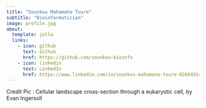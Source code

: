 ```yaml
---
title: "Sounkou Mahamahe Toure"
subtitle: "Bioinformatician"
image: profile.jpg
about: 
  template: jolla
  links:
    - icon: github
      text: Github
      href: https://github.com/sounkou-bioinfo
    - icon: linkedin
      text: LinkedIn
      href: https://www.linkedin.com/in/sounkou-mahamane-toure-026649248/
---
```


Credit Pic : Cellular landscape cross-section through a eukaryotic cell, by Evan Ingersoll